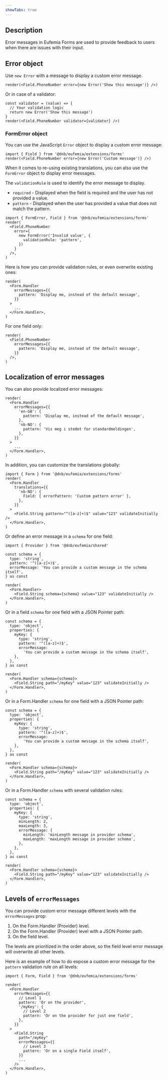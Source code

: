 ```yaml
---
showTabs: true
---
```


## Description

Error messages in Eufemia Forms are used to provide feedback to users when there are issues with their input.

## Error object

Use `new Error` with a message to display a custom error message.

```tsx
render(<Field.PhoneNumber error={new Error('Show this message')} />)
```

Or in case of a validator:

```tsx
const validator = (value) => {
  // Your validation logic
  return new Error('Show this message')
}
render(<Field.PhoneNumber validator={validator} />)
```

### FormError object

You can use the JavaScript `Error` object to display a custom error message:

```tsx
import { Field } from '@dnb/eufemia/extensions/forms'
render(<Field.PhoneNumber error={new Error('Custom message')} />)
```

When it comes to re-using existing translations, you can also use the `FormError` object to display error messages.

The `validationRule` is used to identify the error message to display.

- `required` - Displayed when the field is required and the user has not provided a value.
- `pattern` - Displayed when the user has provided a value that does not match the pattern.

```tsx
import { FormError, Field } from '@dnb/eufemia/extensions/forms'
render(
  <Field.PhoneNumber
    error={
      new FormError('Invalid value', {
        validationRule: 'pattern',
      })
    }
  />,
)
```

Here is how you can provide validation rules, or even overwrite existing ones:

```tsx
render(
  <Form.Handler
    errorMessages={{
      pattern: 'Display me, instead of the default message',
    }}
  >
    ...
  </Form.Handler>,
)
```

For one field only:

```tsx
render(
  <Field.PhoneNumber
    errorMessages={{
      pattern: 'Display me, instead of the default message',
    }}
  />,
)
```

## Localization of error messages

You can also provide localized error messages:

```tsx
render(
  <Form.Handler
    errorMessages={{
      'en-GB': {
        pattern: 'Display me, instead of the default message',
      },
      'nb-NO': {
        pattern: 'Vis meg i stedet for standardmeldingen',
      },
    }}
  >
    ...
  </Form.Handler>,
)
```

In addition, you can customize the translations globally:

```tsx
import { Form } from '@dnb/eufemia/extensions/forms'
render(
  <Form.Handler
    translations={{
      'nb-NO': {
        Field: { errorPattern: 'Custom pattern error' },
      },
    }}
  >
    <Field.String pattern="^([a-z]+)$" value="123" validateInitially />
  </Form.Handler>,
)
```

Or define an error message in a `schema` for one field:

```tsx
import { Provider } from '@dnb/eufemia/shared'

const schema = {
  type: 'string',
  pattern: '^([a-z]+)$',
  errorMessage: 'You can provide a custom message in the schema itself',
} as const

render(
  <Form.Handler>
    <Field.String schema={schema} value="123" validateInitially />
  </Form.Handler>,
)
```

Or in a field `schema` for one field with a JSON Pointer path:

```tsx
const schema = {
  type: 'object',
  properties: {
    myKey: {
      type: 'string',
      pattern: '^([a-z]+)$',
      errorMessage:
        'You can provide a custom message in the schema itself',
    },
  },
} as const

render(
  <Form.Handler schema={schema}>
    <Field.String path="/myKey" value="123" validateInitially />
  </Form.Handler>,
)
```

Or in a Form.Handler `schema` for one field with a JSON Pointer path:

```tsx
const schema = {
  type: 'object',
  properties: {
    myKey: {
      type: 'string',
      pattern: '^([a-z]+)$',
      errorMessage:
        'You can provide a custom message in the schema itself',
    },
  },
} as const

render(
  <Form.Handler schema={schema}>
    <Field.String path="/myKey" value="123" validateInitially />
  </Form.Handler>,
)
```

Or in a Form.Handler `schema` with several validation rules:

```tsx
const schema = {
  type: 'object',
  properties: {
    myKey: {
      type: 'string',
      minLength: 2,
      maxLength: 3,
      errorMessage: {
        minLength: 'minLength message in provider schema',
        maxLength: 'maxLength message in provider schema',
      },
    },
  },
} as const

render(
  <Form.Handler schema={schema}>
    <Field.String path="/myKey" value="123" validateInitially />
  </Form.Handler>,
)
```

## Levels of `errorMessages`

You can provide custom error message different levels with the `errorMessages` prop:

1. On the Form.Handler (Provider) level.
2. On the Form.Handler (Provider) level with a JSON Pointer path.
3. On the field level.

The levels are prioritized in the order above, so the field level error message will overwrite all other levels.

Here is an example of how to do expose a custom error message for the `pattern` validation rule on all levels:

```tsx
import { Form, Field } from '@dnb/eufemia/extensions/forms'

render(
  <Form.Handler
    errorMessages={{
      // Level 1
      pattern: 'Or on the provider',
      '/myKey': {
        // Level 2
        pattern: 'Or on the provider for just one field',
      },
    }}
  >
    <Field.String
      path="/myKey"
      errorMessages={{
        // Level 3
        pattern: 'Or on a single Field itself',
      }}
      ...
    />
  </Form.Handler>,
)
```
